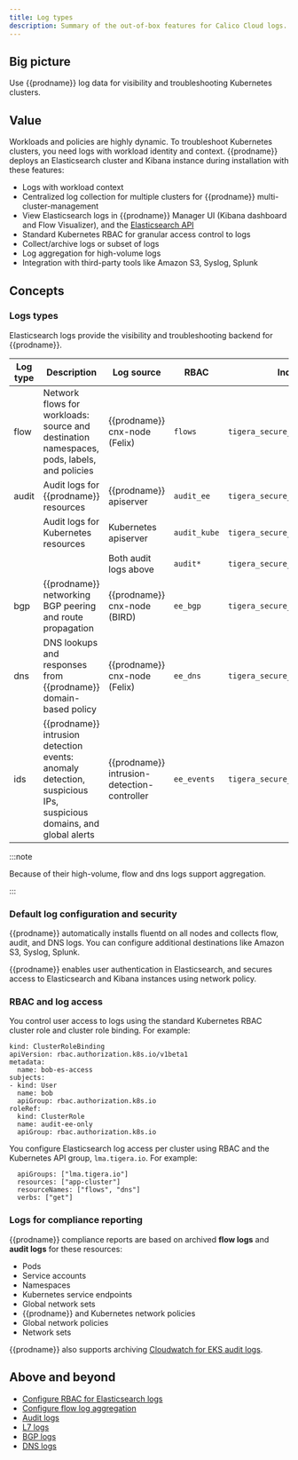 ```yaml
---
title: Log types 
description: Summary of the out-of-box features for Calico Cloud logs.
---
```


## Big picture

Use {{prodname}} log data for visibility and troubleshooting Kubernetes clusters.

## Value

Workloads and policies are highly dynamic. To troubleshoot Kubernetes clusters, you need logs with workload identity and context. {{prodname}} deploys an Elasticsearch cluster and Kibana instance during installation with these features:

- Logs with workload context
- Centralized log collection for multiple clusters for {{prodname}} multi-cluster-management
- View Elasticsearch logs in {{prodname}} Manager UI (Kibana dashboard and Flow Visualizer), and the [Elasticsearch API](https://www.elastic.co/guide/en/elasticsearch/reference/current/search.html)
- Standard Kubernetes RBAC for granular access control to logs 
- Collect/archive logs or subset of logs
- Log aggregation for high-volume logs
- Integration with third-party tools like Amazon S3, Syslog, Splunk

## Concepts

### Logs types

Elasticsearch logs provide the visibility and troubleshooting backend for {{prodname}}.

| Log type | Description                                                  | Log source                                       | RBAC         | Index                         |
| -------- | ------------------------------------------------------------ | ------------------------------------------------ | ------------ | ----------------------------- |
| flow     | Network flows for workloads: source and destination namespaces, pods, labels, and policies | {{prodname}} cnx-node (Felix)               | `flows`      | `tigera_secure_ee_flows`      |
| audit    | Audit logs for {{prodname}} resources                   | {{prodname}} apiserver                      | `audit_ee`   | `tigera_secure_ee_audit_ee`   |
|          | Audit logs for Kubernetes resources                          | Kubernetes apiserver                             | `audit_kube` | `tigera_secure_ee_audit_kube` |
|          |                                                              | Both audit logs above                            | `audit*`     | `tigera_secure_ee_audit*`     |
| bgp      | {{prodname}} networking BGP peering and route propagation | {{prodname}} cnx-node (BIRD)                | `ee_bgp`     | `tigera_secure_ee_bgp.*`      |
| dns      | DNS lookups and responses from {{prodname}} domain-based policy | {{prodname}} cnx-node (Felix)               | `ee_dns`     | `tigera_secure_ee_dns`        |
| ids      | {{prodname}} intrusion detection events: anomaly detection, suspicious IPs, suspicious domains, and global alerts | {{prodname}} intrusion-detection-controller | `ee_events`  | `tigera_secure_ee_events`     |

:::note

Because of their high-volume, flow and dns logs support aggregation.

:::

### Default log configuration and security

{{prodname}} automatically installs fluentd on all nodes and collects flow, audit, and DNS logs. You can configure additional destinations like Amazon S3, Syslog, Splunk.

{{prodname}} enables user authentication in Elasticsearch, and secures access to Elasticsearch and Kibana instances using network policy.

### RBAC and log access

You control user access to logs using the standard Kubernetes RBAC cluster role and cluster role binding. For example:

```
kind: ClusterRoleBinding
apiVersion: rbac.authorization.k8s.io/v1beta1
metadata:
  name: bob-es-access
subjects:
- kind: User
  name: bob
  apiGroup: rbac.authorization.k8s.io
roleRef:
  kind: ClusterRole
  name: audit-ee-only
  apiGroup: rbac.authorization.k8s.io
```

You configure Elasticsearch log access per cluster using RBAC and the Kubernetes API group, `lma.tigera.io`. For example:

```
  apiGroups: ["lma.tigera.io"]
  resources: ["app-cluster"]
  resourceNames: ["flows", "dns"]
  verbs: ["get"] 

```

### Logs for compliance reporting

{{prodname}} compliance reports are based on archived **flow logs** and **audit logs** for these resources:

- Pods
- Service accounts
- Namespaces
- Kubernetes service endpoints
- Global network sets
- {{prodname}} and Kubernetes network policies
- Global network policies
- Network sets

{{prodname}} also supports archiving [Cloudwatch for EKS audit logs](/reference/installation/api#operator.tigera.io/v1.LogCollectorSpec).

## Above and beyond

- [Configure RBAC for Elasticsearch logs](rbac-elasticsearch.mdx)
- [Configure flow log aggregation](flow/aggregation.mdx)
- [Audit logs](audit-overview.mdx)
- [L7 logs](l7/configure.mdx)
- [BGP logs](bgp.mdx)
- [DNS logs](dns/dns-logs.mdx)

